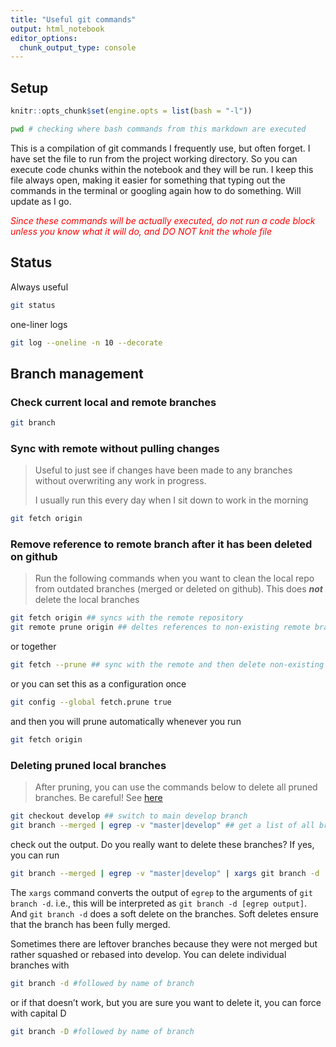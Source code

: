 ```yaml
---
title: "Useful git commands"
output: html_notebook
editor_options: 
  chunk_output_type: console
---
```


## Setup

```r
knitr::opts_chunk$set(engine.opts = list(bash = "-l"))
```


```bash
pwd # checking where bash commands from this markdown are executed
```

This is a compilation of git commands I frequently use, but often forget. I have set the file to run from the project working directory. So you can execute code chunks within the notebook and they will be run. I keep this file always open, making it easier for something that typing out the commands in the terminal or googling again how to do something. Will update as I go.

::: {.blackbox style="color: red"}
*Since these commands will be actually executed, do not run a code block unless you know what it will do, and DO NOT knit the whole file*
:::

## Status

Always useful

```bash
git status
```

one-liner logs

```bash
git log --oneline -n 10 --decorate
```

## Branch management

### Check current local and remote branches

```bash
git branch
```

### Sync with remote without pulling changes

> Useful to just see if changes have been made to any branches without overwriting any work in progress.
>
> I usually run this every day when I sit down to work in the morning

```bash
git fetch origin
```

### Remove reference to remote branch after it has been deleted on github

> Run the following commands when you want to clean the local repo from outdated branches (merged or deleted on github). This does ***not*** delete the local branches

```bash
git fetch origin ## syncs with the remote repository
git remote prune origin ## deltes references to non-existing remote branches
```

or together

```bash
git fetch --prune ## sync with the remote and then delete non-existing branches
```

or you can set this as a configuration once

```bash
git config --global fetch.prune true
```

and then you will prune automatically whenever you run

```bash
git fetch origin
```

### Deleting pruned local branches

> After pruning, you can use the commands below to delete all pruned branches. Be careful! See [here](https://dillionmegida.com/p/delete-outdated-branches/#does-pruning-delete-the-local-branches)

```bash
git checkout develop ## switch to main develop branch
git branch --merged | egrep -v "master|develop" ## get a list of all branches that have been already merged into develop 
```

check out the output. Do you really want to delete these branches? If yes, you can run

```bash
git branch --merged | egrep -v "master|develop" | xargs git branch -d
```

The `xargs` command converts the output of `egrep` to the arguments of `git branch -d`. i.e., this will be interpreted as `git branch -d [egrep output]`. And `git branch -d` does a soft delete on the branches. Soft deletes ensure that the branch has been fully merged.

Sometimes there are leftover branches because they were not merged but rather squashed or rebased into develop. You can delete individual branches with

```bash
git branch -d #followed by name of branch
```

or if that doesn't work, but you are sure you want to delete it, you can force with capital D

```bash
git branch -D #followed by name of branch
```
